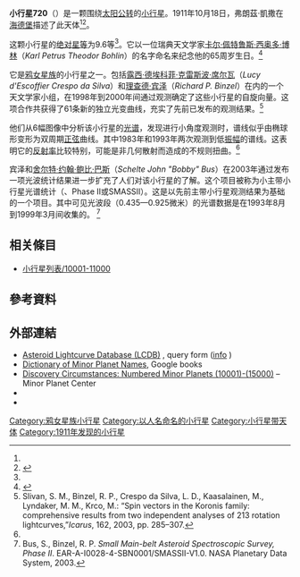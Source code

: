 {{Infobox planet
 | minorplanet     = yes
 | name            = 720 Bohlinia
 | background      = #D6D6D6
 | image = 
 | image_size      = 
 | caption         =
 | discovery_ref   =  <ref name="MPC-object" />
 | discoverer      = [[弗朗茲·凱撒|弗朗茲·凱撒]]
 | discovery_site  = [[海德堡|海德堡]]
 | discovered      = 1911年10月18日
 | mpc_name        = 720 Bohlinia
 | alt_names       = 720 Bohlinia
 | pronounced      = 
 | named_after     = <ref name="MPC-object" />
 | mp_category     = [[主帶小行星|主帶小行星]] <ref name="MPC-object" /><ref name="jpldata" />
 | orbit_ref       = <ref name="a">[http://ssd.jpl.nasa.gov/sbdb.cgi?sstr=720 720] {{Wayback|url=http://ssd.jpl.nasa.gov/sbdb.cgi?sstr=720 |date=20210717063800 }}，小行星數據庫瀏覽器（JPL Small-Body Database Browser）－[[美国国家航空航天局|美国国家航空航天局]]喷气推进实验室</ref>
 | epoch           = 2018-03-23.0（[[儒略日|JD]] 2458200.5）
 | uncertainty     = 0
 | observation_arc = 
 | aphelion = {{convert|2.941|AU|km|3|abbr=on|lk=out}}
 | perihelion      = {{convert|2.8329714|AU|km|3|abbr=on}}
 | semimajor       = 2.8868005
 | eccentricity    = 0.0186467
 | period          = 4.9[[儒略年|yr]]
 | mean_anomaly    = 114.79390[[度|°]]
 | mean_motion     = {{Deg2DMS|0.20094570|sup=ms}} / day
 | inclination     = 2.35434
 | asc_node        = 35.70069°
 | arg_peri        = 114.60406
 | mean_diameter   = 
 | rotation        = 
 | albedo          =
 | spectral_type   =
 | abs_magnitude   = 9.6<ref name="jpldata" />
}}
'''小行星720'''（{{lang-en|720 Bohlinia}}）是一颗围绕[[太阳|太阳]][[公转|公转]]的[[小行星|小行星]]。1911年10月18日，弗朗茲·凱撒在[[海德堡|海德堡]]描述了此天体<ref name="a" /><ref>{{cite news|title=小行星列表|url=http://cfa-www.harvard.edu/iau/lists/NumberedMPs.txt|accessdate=2018-10-19|newspaper=哈佛大学|archive-date=2008-05-17|archive-url=https://web.archive.org/web/20080517010638/http://cfa-www.harvard.edu/iau/lists/NumberedMPs.txt|dead-url=no}}</ref>。

这颗小行星的[[绝对星等|绝对星等]]为9.6等<ref name="a" />。它以一位瑞典天文学家[[卡尔·佩特鲁斯·西奥多·博林|卡尔·佩特鲁斯·西奥多·博林]]（''Karl Petrus Theodor Bohlin''）的名字命名来纪念他的65周岁生日。<ref>{{Cite web |url=http://ssd.jpl.nasa.gov/sbdb.cgi#top |title=存档副本 |accessdate=2012-01-02 |archive-date=2010-09-29 |archive-url=https://web.archive.org/web/20100929043420/http://ssd.jpl.nasa.gov/sbdb.cgi#top |dead-url=no }}</ref>

它是[[鸦女星族|鸦女星族]]的小行星之一。包括[[露西·德埃科菲·克雷斯波·席尔瓦|露西·德埃科菲·克雷斯波·席尔瓦]]（''Lucy d'Escoffier Crespo da Silva''）和[[理查德·宾泽|理查德·宾泽]]（''Richard P. Binzel''）在内的一个天文学家小组，在1998年到2000年间通过观测确定了这些小行星的自旋向量。这项合作共获得了61条新的独立光变曲线，充实了先前已发布的观测结果。<ref name = Slivan>Slivan, S. M., Binzel, R. P., Crespo da Silva, L. D., Kaasalainen, M., Lyndaker, M. M., Krco, M.: “Spin vectors in the Koronis family: comprehensive results from two independent analyses of 213 rotation lightcurves,”''Icarus'', 162, 2003, pp. 285–307.</ref>

他们从6幅图像中分析该小行星的[[光谱|光谱]]，发现进行小角度观测时，谱线似乎由椭球形变形为双周期[[正弦|正弦]]曲线。其中1983年和1993年两次观测到低[[振幅|振幅]]的谱线。这表明它的[[反射率|反射率]]比较特别，可能是非几何散射而造成的不规则扭曲。<ref name = Slivan />

宾泽和[[舍尔特·约翰·鲍比·巴斯|舍尔特·约翰·鲍比·巴斯]]（''Schelte John "Bobby" Bus''）在2003年通过发布一项光波统计结果进一步扩充了人们对该小行星的了解。这个项目被称为小主带小行星光谱统计（{{lang-en|Small Main-belt Asteroid Spectroscopic Survey}}、Phase II或SMASSII）。这是以先前主带小行星观测结果为基础的一个项目。其中可见光波段（0.435—0.925微米）的光谱数据是在1993年8月到1999年3月间收集的。 <ref>Bus, S., Binzel, R. P. ''Small Main-belt Asteroid Spectroscopic Survey, Phase II''. EAR-A-I0028-4-SBN0001/SMASSII-V1.0. NASA Planetary Data System, 2003.</ref>

== 相关條目 ==
*[[小行星列表/10001-11000|小行星列表/10001-11000]]

== 參考資料 ==
{{reflist|refs=

<ref name="jpldata">{{cite web
  |type       = 2018-01-26 last obs.
  |title      = JPL Small-Body Database Browser:720 Bohlinia-720 Bohlinia
  |url        = https://ssd.jpl.nasa.gov/sbdb.cgi?sstr=720
  |publisher  = [[Jet_Propulsion_Laboratory|Jet Propulsion Laboratory]]
  |accessdate = 28 March 2018}}</ref>

<ref name="MPC-object">{{cite web
  |title      = 720 Bohlinia
  |work      = Minor Planet Center
  |url      = https://www.minorplanetcenter.net/db_search/show_object?object_id=720
  |accessdate      = 28 March 2018
  |archive-date      = 2016-03-03
  |archive-url      = https://web.archive.org/web/20160303225502/http://www.minorplanetcenter.net/db_search/show_object?object_id=720
  |dead-url      = no
  }}</ref>

}}

==  外部連結 ==
* [http://www.minorplanet.info/PHP/lcdbsummaryquery.php Asteroid Lightcurve Database (LCDB)] {{Wayback|url=http://www.minorplanet.info/PHP/lcdbsummaryquery.php |date=20171210173955 }}, query form ([http://www.minorplanet.info/lightcurvedatabase.html info] {{Wayback|url=http://www.minorplanet.info/lightcurvedatabase.html |date=20171216050541 }})
* [https://books.google.com/books?id=aeAg1X7afOoC&pg Dictionary of Minor Planet Names], Google books
* [http://www.minorplanetcenter.net/iau/lists/NumberedMPs010001.html Discovery Circumstances: Numbered Minor Planets (10001)-(15000)] {{Wayback|url=http://www.minorplanetcenter.net/iau/lists/NumberedMPs010001.html |date=20180612162317 }} – Minor Planet Center
* {{AstDys|720}}
* {{JPL small body}}

{{Minor Planet Number|[[小行星719|小行星719]]|[[小行星721|小行星721]]}}
{{小天体}}

{{DEFAULTSORT:Bohlinia}}
[[Category:鸦女星族小行星|Category:鸦女星族小行星]]
[[Category:以人名命名的小行星|Category:以人名命名的小行星]]
[[Category:小行星带天体|Category:小行星带天体]]
[[Category:1911年发现的小行星|Category:1911年发现的小行星]]